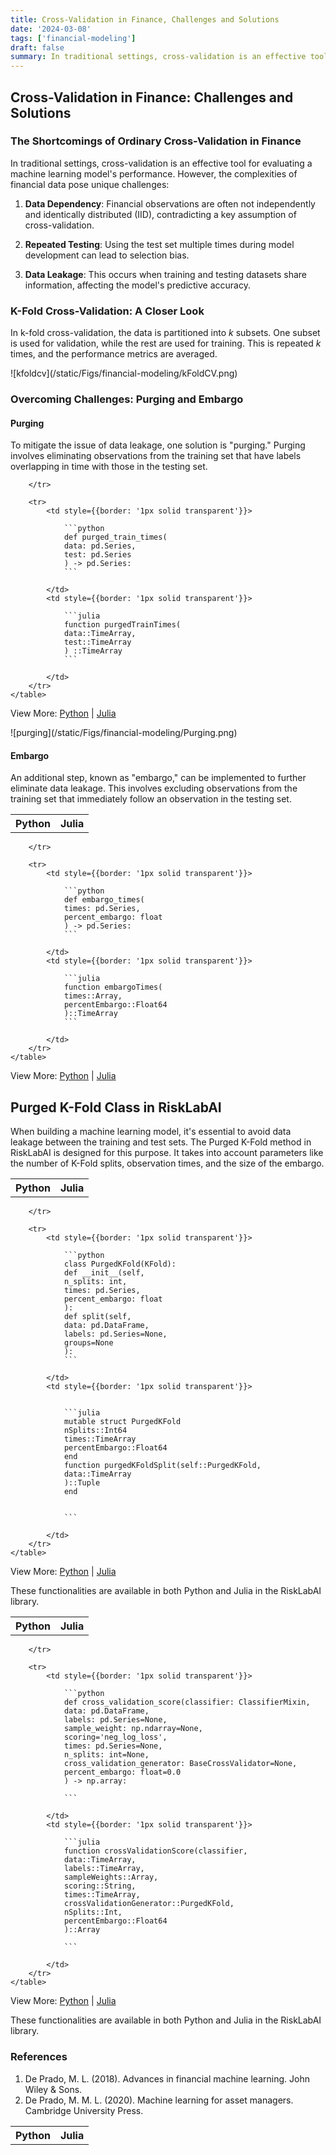 ```yaml
---
title: Cross-Validation in Finance, Challenges and Solutions
date: '2024-03-08'
tags: ['financial-modeling']
draft: false
summary: In traditional settings, cross-validation is an effective tool for evaluating a machine learning model's performance. However, the complexities of financial data pose unique challenges.
---
```


<TOCInline toc={props.toc} exclude="Cross-Validation in Finance: Challenges and Solutions" asDisclosure />

<div style={{marginBottom: 2}}/>

## Cross-Validation in Finance: Challenges and Solutions

### The Shortcomings of Ordinary Cross-Validation in Finance

In traditional settings, cross-validation is an effective tool for evaluating a machine learning model's performance. However, the complexities of financial data pose unique challenges:

1. **Data Dependency**: Financial observations are often not independently and identically distributed (IID), contradicting a key assumption of cross-validation.
  
2. **Repeated Testing**: Using the test set multiple times during model development can lead to selection bias.

3. **Data Leakage**: This occurs when training and testing datasets share information, affecting the model's predictive accuracy.

### K-Fold Cross-Validation: A Closer Look

In k-fold cross-validation, the data is partitioned into $k$ subsets. One subset is used for validation, while the rest are used for training. This is repeated $k$ times, and the performance metrics are averaged.

<div className="my-1 overflow-hidden px-2 xl:my-1 xl:w-1/2 xl:px-2" style={{display: 'block', marginLeft: 'auto', marginRight: 'auto', width: '90%', alignItems: 'center', justifyContent: 'center'}}>
    ![kfoldcv](/static/Figs/financial-modeling/kFoldCV.png)
</div>


### Overcoming Challenges: Purging and Embargo

#### Purging

To mitigate the issue of data leakage, one solution is "purging." Purging involves eliminating observations from the training set that have labels overlapping in time with those in the testing set.

<div style={{display: 'flex', justifyContent: 'center'}}>
    <table style={{tableLayout: 'fixed', width: '90%'}}>
        <tr>
            <th style={{width: '50%', textAlign: 'center', color: 'darkgoldenrod', fontFamily:'sans-serif', fontSize: 2,}}>Python</th>
            <th style={{width: '50%', textAlign: 'center', color: 'rebeccapurple', fontFamily:'sans-serif', fontSize: 2, }}>Julia</th>

        </tr>

        <tr>
            <td style={{border: '1px solid transparent'}}>

                ```python
                def purged_train_times(
                data: pd.Series,
                test: pd.Series
                ) -> pd.Series:
                ```

            </td>
            <td style={{border: '1px solid transparent'}}>

                ```julia
                function purgedTrainTimes(
                data::TimeArray,
                test::TimeArray
                ) ::TimeArray
                ```

            </td>
        </tr>
    </table>
</div>

View More: [Python](https://www.github.com/risklabai/RiskLabAI.py) | [Julia](https://www.github.com/risklabai/RiskLabAI.jl)

<div className="my-1 overflow-hidden px-2 xl:my-1 xl:w-1/2 xl:px-2" style={{display: 'block', marginLeft: 'auto', marginRight: 'auto', width: '90%', alignItems: 'center', justifyContent: 'center'}}>
    ![purging](/static/Figs/financial-modeling/Purging.png)
</div>


#### Embargo

An additional step, known as "embargo," can be implemented to further eliminate data leakage. This involves excluding observations from the training set that immediately follow an observation in the testing set.

<div style={{display: 'flex', justifyContent: 'center'}}>
    <table style={{tableLayout: 'fixed', width: '90%'}}>
        <tr>
            <th style={{width: '50%', textAlign: 'center', color: 'darkgoldenrod', fontFamily:'sans-serif', fontSize: 2,}}>Python</th>
            <th style={{width: '50%', textAlign: 'center', color: 'rebeccapurple', fontFamily:'sans-serif', fontSize: 2, }}>Julia</th>

        </tr>

        <tr>
            <td style={{border: '1px solid transparent'}}>

                ```python
                def embargo_times(
                times: pd.Series,
                percent_embargo: float
                ) -> pd.Series:
                ```

            </td>
            <td style={{border: '1px solid transparent'}}>

                ```julia
                function embargoTimes(
                times::Array,
                percentEmbargo::Float64
                )::TimeArray
                ```

            </td>
        </tr>
    </table>
</div>

View More: [Python](https://www.github.com/risklabai/RiskLabAI.py) | [Julia](https://www.github.com/risklabai/RiskLabAI.jl)

## Purged K-Fold Class in RiskLabAI

When building a machine learning model, it's essential to avoid data leakage between the training and test sets. The Purged K-Fold method in RiskLabAI is designed for this purpose. It takes into account parameters like the number of K-Fold splits, observation times, and the size of the embargo.

<div style={{display: 'flex', justifyContent: 'center'}}>
    <table style={{tableLayout: 'fixed', width: '90%'}}>
        <tr>
            <th style={{width: '50%', textAlign: 'center', color: 'darkgoldenrod', fontFamily:'sans-serif', fontSize: 2,}}>Python</th>
            <th style={{width: '50%', textAlign: 'center', color: 'rebeccapurple', fontFamily:'sans-serif', fontSize: 2, }}>Julia</th>

        </tr>

        <tr>
            <td style={{border: '1px solid transparent'}}>

                ```python
                class PurgedKFold(KFold):
                def __init__(self,
                n_splits: int,
                times: pd.Series,
                percent_embargo: float
                ):
                def split(self,
                data: pd.DataFrame,
                labels: pd.Series=None,
                groups=None
                ):
                ```

            </td>
            <td style={{border: '1px solid transparent'}}>


                ```julia
                mutable struct PurgedKFold
                nSplits::Int64
                times::TimeArray
                percentEmbargo::Float64
                end
                function purgedKFoldSplit(self::PurgedKFold,
                data::TimeArray
                )::Tuple
                end


                ```

            </td>
        </tr>
    </table>
</div>

View More: [Python](https://www.github.com/risklabai/RiskLabAI.py) | [Julia](https://www.github.com/risklabai/RiskLabAI.jl)

These functionalities are available in both Python and Julia in the RiskLabAI library.

<div style={{display: 'flex', justifyContent: 'center'}}>
    <table style={{tableLayout: 'fixed', width: '90%'}}>
        <tr>
            <th style={{width: '50%', textAlign: 'center', color: 'darkgoldenrod', fontFamily:'sans-serif', fontSize: 2,}}>Python</th>
            <th style={{width: '50%', textAlign: 'center', color: 'rebeccapurple', fontFamily:'sans-serif', fontSize: 2, }}>Julia</th>

        </tr>

        <tr>
            <td style={{border: '1px solid transparent'}}>

                ```python
                def cross_validation_score(classifier: ClassifierMixin,
                data: pd.DataFrame,
                labels: pd.Series=None,
                sample_weight: np.ndarray=None,
                scoring='neg_log_loss',
                times: pd.Series=None,
                n_splits: int=None,
                cross_validation_generator: BaseCrossValidator=None,
                percent_embargo: float=0.0
                ) -> np.array:

                ```

            </td>
            <td style={{border: '1px solid transparent'}}>

                ```julia
                function crossValidationScore(classifier,
                data::TimeArray,
                labels::TimeArray,
                sampleWeights::Array,
                scoring::String,
                times::TimeArray,
                crossValidationGenerator::PurgedKFold,
                nSplits::Int,
                percentEmbargo::Float64
                )::Array

                ```

            </td>
        </tr>
    </table>
</div>

View More: [Python](https://www.github.com/risklabai/RiskLabAI.py) | [Julia](https://www.github.com/risklabai/RiskLabAI.jl)

These functionalities are available in both Python and Julia in the RiskLabAI library.

### References

1. De Prado, M. L. (2018). Advances in financial machine learning. John Wiley & Sons.
2. De Prado, M. M. L. (2020). Machine learning for asset managers. Cambridge University Press.